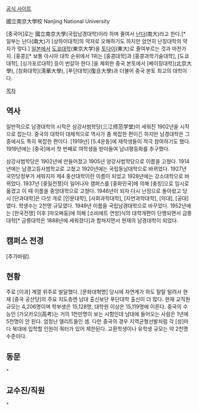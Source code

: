 [http://www.nju.edu.cn/ 공식 사이트]

國立南京大學校
Nanjing National University

[중국어]로는 國立南京大學(국립남경대학)이라 하며 줄여서 [[난다]](南大)라고 한다.[* 일부는 난다(南大)가 [상하이대학]의 약자로 오해하기도 하지만 엄연히 난징대학의 약자가 맞다.] [[일본]]에서 [[도쿄대학]](東京大学)을 [[토다이]](東大)로 줄여부르는 것과 마찬가지. [홍콩][* 보통 아시아 대학 순위에서 1위는 [홍콩대학]과 [홍콩과학기술대학], [도쿄대학], [싱가포르대학] 등이 번갈아 한다.]을 제외한 중국 본토에서 [베이징대학](北京大學), [칭화대학](淸華大學), [푸단대학](復旦大學)과 더불어 중국 본토 최고의 대학이다.

[[목차]]

== 역사 ==
일반적으로 남경대학의 시작은 삼강사범학당(三江师范学堂)이 세워진 1902년을 시작으로 잡는다. 중국의 대학이 대체적으로 역사가 좀 복잡한 편이긴 하지만 남경대학은 그 중에서도 특히 복잡한 편이다. [1919년] [5.4운동]에 재학생들이 적극 참여하기도 했다. 1919년에는 [중국]에서 첫 번째로 여학생을 받아들여 남녀평등화를 추구했다.

삼강사범학당은 1902년에 만들어졌고 1905년 양강사범학당으로 이름을 고쳤다. 1914년에는 남경고등사범학교로 고쳤고 1920년에는 국립동남대학으로 바뀌었다. 1927년 국민당정부가 세워지자 제4 중산대학이란 이름이 되었고 1928년에는 강소대학으로 바뀌었다. 1937년 [중일전쟁]이 일어나자 캠퍼스를 [중화민국]에 의해 [충칭]으로 임시로 옮겼고 이 때 이름을 중앙대학으로 고쳤다. 1946년이 되자 다시 난징으로 돌아왔고 당시 [단과대학]은 다섯 개로 [인문대학], [사회과학대학], [자연과학대학], [의대], [공대]였다. 학생수는 2천명 규모였다. 1949년 이름을 국립남경대학으로 바꾸었다. 1952년에는 [한국전쟁] 이후 [마오쩌둥]에 의해 [소비에트 연방]식의 대학개편이 단행되면서 금릉대학[* 금릉대학은 1888년에 세워졌다]과 합쳐지면서 현재의 남경대학이 되었다. 

== 캠퍼스 전경 ==
[추가바람].

== 현황 ==
주로 [이과] 계열 위주로 발달했다. [문화대혁명] 당시에 자연계가 하도 탈탈 털려서 현재 [중국 공산당]의 주요 지도층엔 남대 출신보단 푸단대학 출신이 더 많다. 현재 교직원 규모는 4,206명이며 학부생은 15,128명, 대학원 이상은 15,119명에 이른다. 중국의 수능인 [가오카오](高考)는 거의 1천만명이 보는 시험인데 남대에 들어오는 사람은 1년에 5천명이 안 된다. 엄청난 엘리트들인 셈. 다만 중국의 경우 지역균형선발처럼 각 [성]마다 북대에 입학할 인원이 쿼터가 있어 제한된다. 교환학생이나 유학생 규모는 약 2천명 수준이다.

== 동문 ==
 * 

== 교수진/직원 ==
 * 
